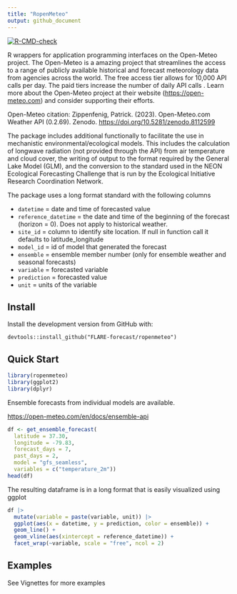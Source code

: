 ```yaml
---
title: "RopenMeteo"
output: github_document
---
```


<!-- badges: start -->
  [![R-CMD-check](https://github.com/FLARE-forecast/RopenMeteo/actions/workflows/R-CMD-check.yaml/badge.svg)](https://github.com/FLARE-forecast/RopenMeteo/actions/workflows/R-CMD-check.yaml)
<!-- badges: end -->

R wrappers for application programming interfaces on the Open-Meteo project.  The Open-Meteo is a amazing project that streamlines the access to a range of publicly available historical and forecast meteorology data from agencies across the world.  The free access tier allows for 10,000 API calls per day.  The paid tiers increase the number of daily API calls . Learn more about the Open-Meteo project at their website (<https://open-meteo.com>) and consider supporting their efforts.

Open-Meteo citation: Zippenfenig, Patrick. (2023). Open-Meteo.com Weather API (0.2.69). Zenodo. <https://doi.org/10.5281/zenodo.8112599>

The package includes additional functionally to facilitate the use in mechanistic environmental/ecological models.  This includes the calculation of longwave radiation (not provided through the API) from air temperature and cloud cover, the writing of output to the format required by the General Lake Model (GLM), and the conversion to the standard used in the NEON Ecological Forecasting Challenge that is run by the Ecological Initiative Research Coordination Network. 

The package uses a long format standard with the following columns


- `datetime` = date and time of forecasted value
- `reference_datetime` = the date and time of the beginning of the forecast (horizon = 0). Does not apply to historical weather.
- `site_id` = column to identify site location. If null in function call it defaults to latitude_longitude
- `model_id` = id of model that generated the forecast
- `ensemble` = ensemble member number (only for ensemble weather and seasonal forecasts)
- `variable` = forecasted variable
- `prediction` = forecasted value
- `unit` = units of the variable

## Install

Install the development version from GitHub with:

```         
devtools::install_github("FLARE-forecast/ropenmeteo")
```

## Quick Start

```r
library(ropenmeteo)
library(ggplot2)
library(dplyr)
```

Ensemble forecasts from individual models are available. 

<https://open-meteo.com/en/docs/ensemble-api>

```r
df <- get_ensemble_forecast(
  latitude = 37.30,
  longitude = -79.83,
  forecast_days = 7,
  past_days = 2,
  model = "gfs_seamless",
  variables = c("temperature_2m"))
head(df)
```

The resulting dataframe is in a long format that is easily visualized using ggplot

```r
df |> 
  mutate(variable = paste(variable, unit)) |> 
  ggplot(aes(x = datetime, y = prediction, color = ensemble)) + 
  geom_line() + 
  geom_vline(aes(xintercept = reference_datetime)) + 
  facet_wrap(~variable, scale = "free", ncol = 2)
```

## Examples

See Vignettes for more examples
